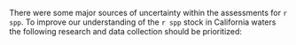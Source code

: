 There were some major sources of uncertainty within the assessments for `r spp`. To improve our understanding of the `r spp` stock in California waters the following research and data collection should be prioritized:

\begin{enumerate}

  \item Continue to investigate the most appropriate model structure for the NWFSC Hook and Line survey index. The NWFSC Hook and Line survey is the only long-term fishery-independent survey in rocky (untrawlable) habitat in the Southern California Bight. We also recommend evaluating how to structure the NWFSC Hook and Line survey index, given its expansion into the CCAs and increase of site now within designated MPAs, and independent analysis of information content in NWFSC Hook and Line survey across observed species. Finally, increased spatiotemporal sampling around Point Conception would aid in identifying stock boundaries.

	\item The assessment area south of Point Conception appears to have a mixture of observations from areas experiencing variable fishing mortality. In the region there are likely a mixture of areas: open access rocky reefs that are close to port that are heavily fished, open access rocky reefs that are inaccessible via day-trips that are fished but likely lower levels, and rocky reefs that fall within marine protect areas (MPAs). A spatially-explicit assessment model may be able to capture this complexity but will require data (indices of abundance and composition data) from each of the regions. 
	
	\item Future nearshore assessments would greatly benefit from additional CDFW ROV surveys which could increase the power of these data to inform assessments.

	\item There are very limited age data for `r spp` across California arising from fishery-dependent sources.  Collecting otoliths from the recreational fishery, a large source of mortality, would support future assessments and would improve the understanding of the population structure and life history of `r spp`. 

	\item There is limited information for `r spp` on maturity and fecundity and the variability of these parameters with increasing latitude.  The NWFSC WCGBT and Hook and Line surveys provided the only available information on the maturity ogive, which is not the most appropriate gear to target copper rockfish and the timing of the survey does not overlap with the expected peak spawning season.  The SWFSC has egg samples from a total of ten copper rockfish, which is too few to draw conclusions regarding fecundity.

	\item Some of the PR mode recreational data that should be available via RecFIN were found to contain information inconsistent with datasheets available from CDFW. There is also a question if length data collected by the Deb Wilson-Vandenberg onboard observer survey is duplicated within RecFIN and attributed to MRFSS dockside samples of the CPFV fleet.

	\item The interpreted substrate data for the areas north of Point Conception within state waters is complete. Additional data needs include high resolution interpreted substrate maps for areas outside of state waters. The available interpreted bathymetry data from south of Point Conception is incomplete within state waters  around the northern and southern Channel Islands. This poses a challenge for estimating available rocky substrate both by district and also inside and outside closed areas. 

	\item The genetic stock structure of `r spp` warrants further investigation to ensure appropriate management of `r spp` along the West Coast. 

	\item The Marine Recreational Fisheries Statistics Survey (MRFSS) index was excluded from both California assessment models. The standardized trends in abundance were marked by extreme peaks in the data throughout the time series that the STAT did not think represented the data. Additional investigations of the MRFSS dataset could help resolve some of the issues.

 \item Continue to investigate the the effect of the MPA network on `r spp` and other nearshore rockfish species.  The trend inside the MPAs in northern California exhibited an increasing trend compared to outside the MPAs, similar to what was observed during the 2021 assessment of vermilion rockfish.  

 \item Continue investigations of other available fishery-independent data such as the PISCO kelp forest index. 

 \item Larval and smaller young-of-the-year copper rockfish can only be identified with certainty genetically. Existing sources of data (CalCOFI and SMURFs) where genetic samples can be analyzed would provide key information to inform recruitment for copper rockfish.
 
  \item Continue to investigate historical catch reconstructions and all other historical data sources.



\end{enumerate}